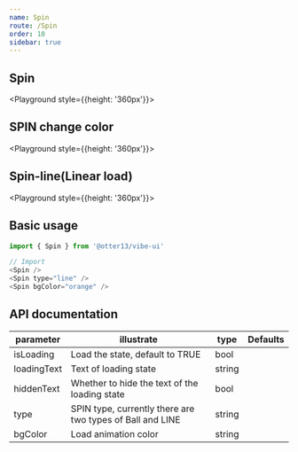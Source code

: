 ```yaml
---
name: Spin
route: /Spin
order: 10
sidebar: true
---
```



## Spin

<Playground style={{height: '360px'}}>
    <Spin />
</Playground>

## SPIN change color

<Playground style={{height: '360px'}}>
    <Spin bgColor="orange" />
</Playground>

## Spin-line(Linear load)

<Playground style={{height: '360px'}}>
    <Spin type="line" />
</Playground>

## Basic usage

``` js
import { Spin } from '@otter13/vibe-ui'

// Import
<Spin />
<Spin type="line" />
<Spin bgColor="orange" />
```

## API documentation
|  parameter  |  illustrate  |  type  |  Defaults  |
|  ---   |  ---  |  ---  |  ---  |
|  isLoading  |  Load the state, default to TRUE  |  bool  |  |
|  loadingText  |  Text of loading state  |  string  |  |
|  hiddenText  |  Whether to hide the text of the loading state  |  bool  |  |
|  type  |  SPIN type, currently there are two types of Ball and LINE  |  string  |  |
|  bgColor  |  Load animation color  |  string  |  |
